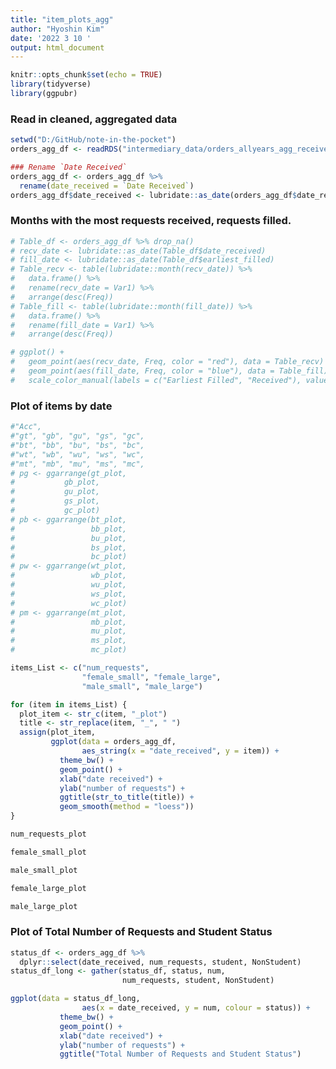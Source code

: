 ```yaml
---
title: "item_plots_agg"
author: "Hyoshin Kim"
date: '2022 3 10 '
output: html_document
---
```


```r
knitr::opts_chunk$set(echo = TRUE)
library(tidyverse)
library(ggpubr)
```

### Read in cleaned, aggregated data

```r
setwd("D:/GitHub/note-in-the-pocket")
orders_agg_df <- readRDS("intermediary_data/orders_allyears_agg_received.rds")
```

```r
### Rename `Date Received`
orders_agg_df <- orders_agg_df %>%
  rename(date_received = `Date Received`)
orders_agg_df$date_received <- lubridate::as_date(orders_agg_df$date_received)
```

### Months with the most requests received, requests filled.

```r
# Table_df <- orders_agg_df %>% drop_na()
# recv_date <- lubridate::as_date(Table_df$date_received)
# fill_date <- lubridate::as_date(Table_df$earliest_filled)
# Table_recv <- table(lubridate::month(recv_date)) %>% 
#   data.frame() %>% 
#   rename(recv_date = Var1) %>%
#   arrange(desc(Freq)) 
# Table_fill <- table(lubridate::month(fill_date)) %>% 
#   data.frame() %>% 
#   rename(fill_date = Var1) %>%
#   arrange(desc(Freq)) 
```

```r
# ggplot() +
#   geom_point(aes(recv_date, Freq, color = "red"), data = Table_recv) +
#   geom_point(aes(fill_date, Freq, color = "blue"), data = Table_fill) +
#   scale_color_manual(labels = c("Earliest Filled", "Received"), values = c("blue", "red"))
```


### Plot of items by date

```r
#"Acc",
#"gt", "gb", "gu", "gs", "gc",
#"bt", "bb", "bu", "bs", "bc",
#"wt", "wb", "wu", "ws", "wc",
#"mt", "mb", "mu", "ms", "mc",
# pg <- ggarrange(gt_plot,
#           gb_plot,
#           gu_plot,
#           gs_plot,
#           gc_plot)
# pb <- ggarrange(bt_plot,
#                 bb_plot,
#                 bu_plot,
#                 bs_plot,
#                 bc_plot)
# pw <- ggarrange(wt_plot,
#                 wb_plot,
#                 wu_plot,
#                 ws_plot,
#                 wc_plot)
# pm <- ggarrange(mt_plot,
#                 mb_plot,
#                 mu_plot,
#                 ms_plot,
#                 mc_plot)
```

```r
items_List <- c("num_requests",
                "female_small", "female_large",
                "male_small", "male_large")

for (item in items_List) {
  plot_item <- str_c(item, "_plot")
  title <- str_replace(item, "_", " ")
  assign(plot_item, 
         ggplot(data = orders_agg_df,
                aes_string(x = "date_received", y = item)) +
           theme_bw() +
           geom_point() +
           xlab("date received") +
           ylab("number of requests") +
           ggtitle(str_to_title(title)) +
           geom_smooth(method = "loess"))
}
```

```r
num_requests_plot
```

```r
female_small_plot
```

```r
male_small_plot
```

```r
female_large_plot
```

```r
male_large_plot
```


### Plot of Total Number of Requests and Student Status

```r
status_df <- orders_agg_df %>%
  dplyr::select(date_received, num_requests, student, NonStudent)
status_df_long <- gather(status_df, status, num, 
                         num_requests, student, NonStudent)

ggplot(data = status_df_long,
                aes(x = date_received, y = num, colour = status)) +
           theme_bw() +
           geom_point() +
           xlab("date received") +
           ylab("number of requests") +
           ggtitle("Total Number of Requests and Student Status")
```


